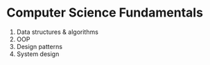 # Computer Science Fundamentals

1. Data structures & algorithms
2. OOP
3. Design patterns
4. System design